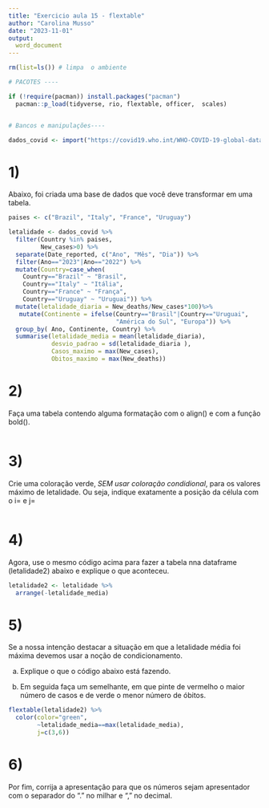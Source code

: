 ```yaml
---
title: "Exercicio aula 15 - flextable"
author: "Carolina Musso"
date: "2023-11-01"
output:
  word_document
---
```


```r
rm(list=ls()) # limpa  o ambiente

# PACOTES ----

if (!require(pacman)) install.packages("pacman")
  pacman::p_load(tidyverse, rio, flextable, officer,  scales)


# Bancos e manipulações----

dados_covid <- import("https://covid19.who.int/WHO-COVID-19-global-data.csv")

```

# 1) 

Abaixo, foi criada uma base de dados que você deve transformar em uma tabela. 

```r
paises <- c("Brazil", "Italy", "France", "Uruguay")

letalidade <- dados_covid %>% 
  filter(Country %in% paises, 
         New_cases>0) %>% 
  separate(Date_reported, c("Ano", "Mês", "Dia")) %>% 
  filter(Ano=="2023"|Ano=="2022") %>% 
  mutate(Country=case_when(
    Country=="Brazil" ~ "Brasil",
    Country=="Italy" ~ "Itália",
    Country=="France" ~ "França",
    Country=="Uruguay" ~ "Uruguai")) %>% 
  mutate(letalidade_diaria = New_deaths/New_cases*100)%>% 
   mutate(Continente = ifelse(Country=="Brasil"|Country=="Uruguai",
                              "América do Sul", "Europa")) %>% 
  group_by( Ano, Continente, Country) %>% 
  summarise(letalidade_media = mean(letalidade_diaria), 
            desvio_padrao = sd(letalidade_diaria ),
            Casos_maximo = max(New_cases),
            Obitos_maximo = max(New_deaths)) 
```

# 2) 

Faça uma tabela contendo alguma formatação com o align() e com a função bold(). 

```r



```

# 3) 

Crie uma coloração verde, *SEM usar coloração condidional*, para os valores máximo de letalidade. Ou seja, indique exatamente a posição da célula com o i= e j=

```r

```


# 4) 

Agora, use o mesmo código acima para fazer a tabela nna dataframe (letalidade2) abaixo e explique o que aconteceu. 

```r
letalidade2 <- letalidade %>% 
  arrange(-letalidade_media)
```

# 5) 
Se a nossa intenção destacar a situação em que a letalidade média foi máxima devemos usar a noção de condicionamento.

a) Explique o que o código abaixo está fazendo.

b) Em seguida faça um semelhante, em que pinte de vermelho o maior número de casos e de verde o menor número de óbitos. 

```r
flextable(letalidade2) %>% 
  color(color="green", 
        ~letalidade_media==max(letalidade_media),
        j=c(3,6))
```

# 6)

Por fim, corrija a apresentação para que os números sejam apresentador com o separador do "." no milhar e "," no decimal. 

```r

```

